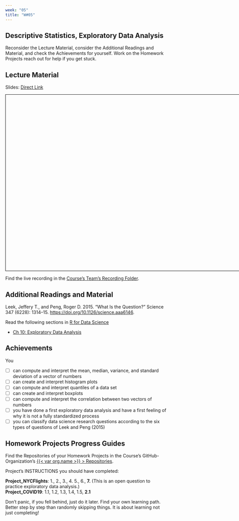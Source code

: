 ```yaml
---
week: "05"
title: "W#05"
---
```


## Descriptive Statistics, Exploratory Data Analysis {.unnumbered}

Reconsider the Lecture Material, consider the Additional Readings and Material, and check the Achievements for yourself. Work on the Homework Projects reach out for help if you get stuck.

## Lecture Material

Slides: [Direct Link](../lectures/W{{< meta week >}}.qmd)

```{=html}
<iframe src="https://{{< var org.name >}}.github.io/Website/lectures/W{{< meta week >}}.html" frameborder="0" width="800" height="550" style="border:1px solid black;" allowfullscreen="true" mozallowfullscreen="true" webkitallowfullscreen="true"></iframe>
```


Find the live recording in the [Course's Team's Recording Folder]({{< var teams.concepts.recording_folder_link >}}). 

## Additional Readings and Material  

Leek, Jeffery T., and Peng, Roger D. 2015. “What Is the Question?” Science 347 (6228): 1314–15. <https://doi.org/10.1126/science.aaa6146>.

Read the following sections in [R for Data Science](http://r4ds.hadley.nz) 

- [Ch 10: Exploratory Data Analysis](https://r4ds.hadley.nz/eda)


## Achievements

You

- [ ] can compute and interpret the mean, median, variance, and standard deviation of a vector of numbers
- [ ] can create and interpret histogram plots
- [ ] can compute and interpret quantiles of a data set
- [ ] can create and interpret boxplots
- [ ] can compute and interpret the correlation between two vectors of numbers
- [ ] you have done a first exploratory data analysis and have a first feeling of why it is not a fully standardized process
- [ ] you can classify data science research questions according to the six types of questions of Leek and Peng (2015)


## Homework Projects Progress Guides

Find the Repositories of your Homework Projects in the Course's GitHub-Organization's [{{< var org.name >}} > Repositories](https://github.com/orgs/{{< var org.name >}}/repositories).

Project's INSTRUCTIONS you should have completed:   

**Project_NYCFlights**: 1., 2., 3., 4. 5., 6., **7.** (This is an open question to practice exploratory data analysis.)   
**Project_COVID19**: 1.1, 1.2, 1.3, 1.4, 1.5, **2.1**

::: {.callout-note}
Don't panic, if you fell behind, just do it later. Find your own learning path. Better step by step than randomly skipping things. It is about learning not just completing!
:::